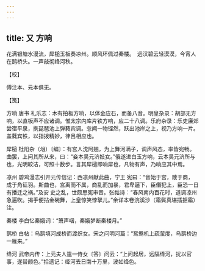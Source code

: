 ```yaml
---
---
---
```

title: 又 方响
---







花满银塘水漫流，犀槌玉板奏凉州。顺风环佩过秦楼。　远汉碧云轻漠漠，今宵人在鹊桥头。一声敲彻绛河秋。





【校】


傅注本、元本俱无。





【笺】


方响 唐书 礼乐志：木有拍板方响，以体金应石，而备八音。明皇杂录：胡部无方响，以直板声不应诸调。惟太宗内库片铁方响，应二十八调。乐府杂录：乐吏廉郊尝宿平泉，携琵琶池上弹蕤宾调。忽闻一物铿然，跃出池岸之上，视乃方响一片。盖蕤宾铁，以指拨精妙，律吕相应也。

犀槌 杜阳杂（俎）〔编〕：有宫人沈阿翘，为上舞河满子，调声风态，率皆宛畅。曲罢，上问其所从来，曰：“妾本吴元济妓女。”俄遂进白玉方响，云本吴元济所与也，光明皎洁，可照十数步。言其犀槌即响犀也，凡物有声，乃响应其中焉。

凉州 碧鸡漫志引开元传信记：西凉州献此曲，宁王 宪曰：“音始于宫，散于商，成于角征羽。斯曲也，宫离而不属，商乱而加暴，君卑逼下，臣僭犯上，臣恐一日有播迁之祸。”及安 史之乱，世颇思宪审音。张祜诗：“春风南内百花时，道调凉州急遍吹。揭手便拈金碗舞，上皇惊笑悖拏儿。”余详本卷浣溪沙（霜鬓真堪插拒霜）注。

秦楼 李白忆秦娥词：“箫声咽，秦娥梦断秦楼月。”

鹊桥 白帖：乌鹊填河成桥而渡织女。宋之问明河篇：“鸳鸯机上疏萤度，乌鹊桥边一雁来。”

绛河 武帝内传：上元夫人遣一侍女〔答〕问云：“上问起居，远隔绛河，扰以官事，遂替颜色。”拾遗记：绛河去日南十万里，波如绛色。